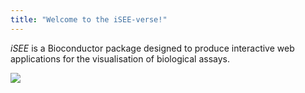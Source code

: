 ```yaml
---
title: "Welcome to the iSEE-verse!"
---
```


*iSEE* is a Bioconductor package designed to produce interactive web applications for the visualisation of biological assays.

![](images/apps/iSEE.png)
